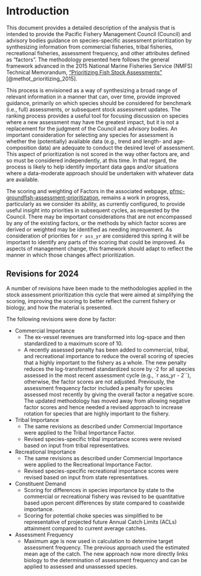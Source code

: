 # Introduction

This document provides a detailed description of the analysis that is intended to provide the Pacific Fishery Management Council (Council) and advisory bodies guidance on species-specific assessment prioritization by synthesizing information from commercial fisheries, tribal fisheries, recreational fisheries, assessment frequency, and other attributes defined as "factors". The methodology presented here follows the general framework advanced in the 2015 National Marine Fisheries Service (NMFS) Technical Memorandum, ["Prioritizing Fish Stock Assessments"](https://www.st.nmfs.noaa.gov/Assets/stock/documents/PrioritizingFishStockAssessments_FinalWeb.pdf) [@methot_prioritizing_2015].  

This process is envisioned as a way of synthesizing a broad range of relevant information in a manner that can, over time, provide improved guidance, primarily on which species should be considered for benchmark (i.e., full) assessments, or subsequent stock assessment updates. The ranking process provides a useful tool for focusing discussion on species where a new assessment may have the greatest impact, but it is not a replacement for the judgment of the Council and advisory bodies. An important consideration for selecting any species for assessment is whether the (potentially) available data (e.g., trend and length- and age-composition data) are adequate to conduct the desired level of assessment. This aspect of prioritization is not scored in the way other factors are, and so must be considered independently, at this time. In that regard, the process is likely to help identify important data gaps and/or situations where a data-moderate approach should be undertaken with whatever data are available.

The scoring and weighting of Factors in the associated webpage, [pfmc-groundfish-assessment-prioritization](https://connect.fisheries.noaa.gov/pfmc-groundfish-assessment-prioritization/), remains a work in progress, particularly as we consider its ability, as currently configured, to provide useful insight into priorities in subsequent cycles, as requested by the Council. There may be important considerations that are not encompassed by any of the existing factors, or the methods by which factor scores are derived or weighted may be identified as needing improvement. As consideration of priorities for `r ass_yr` are considered this spring it will be important to identify any parts of the scoring that could be improved. As aspects of management change, this framework should adapt to reflect the manner in which those changes affect prioritization.  

## Revisions for 2024

A number of revisions have been made to the methodologies applied in the stock assessment prioritization this cycle that were aimed at simplifying the scoring, improving the scoring to better reflect the current fishery or biology, and how the material is presented.

The following revisions were done by factor:

* Commercial Importance
  + The ex-vessel revenues are transformed into log-space and then standardized to a maximum score of 10.
  + A recently assessed penalty has been added to commercial, tribal, and recreational importance to reduce the overall scoring of species that a highly important to the fishery as a whole. The new penalty reduces the log-transformed standardized score by -2 for all species assessed in the most recent assessment cycle (e.g., `r ass_yr - 2``), otherwise, the factor scores are not adjusted. Previously, the assessment frequency factor included a penalty for species assessed most recently by giving the overall factor a negative score.  The updated methodology has moved away from allowing negative factor scores and hence needed a revised approach to increase rotation for species that are highly important to the fishery.  


* Tribal Importance
  + The same revisions as described under Commercial Importance were applied to the Tribal Importance Factor.
  + Revised species-specific tribal importance scores were revised based on input from tribal representatives.

* Recreational Importance
  + The same revisions as described under Commercial Importance were applied to the Recreational Importance Factor.
  + Revised species-specific recreational importance scores were revised based on input from state representatives.

* Constituent Demand
  + Scoring for differences in species importance by state to the commercial or recreational fishery was revised to be quantitative based upon percent differences by state compared to coastwide importance.
  + Scoring for potential choke species was simplified to be representative of projected future Annual Catch Limits (ACLs) attainment compared to current average catches.

* Assessment Frequency
  + Maximum age is now used in calculation to determine target assessment frequency. The previous approach used the estimated mean age of the catch. The new approach now more directly links biology to the determination of assessment frequency and can be applied to assessed and unassessed species.


\newpage